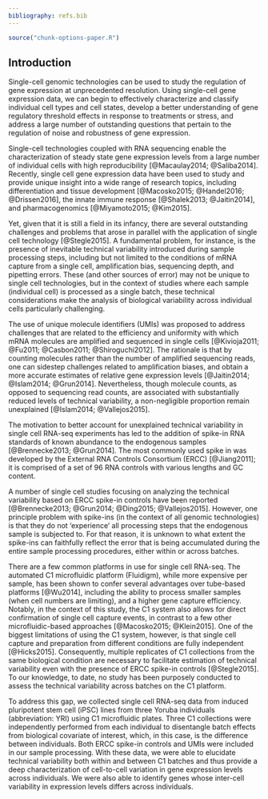 ```yaml
---
bibliography: refs.bib
---
```


```r
source("chunk-options-paper.R")
```

## Introduction

Single-cell genomic technologies can be used to study the regulation of gene expression at unprecedented resolution. 
Using single-cell gene expression data, we can begin to effectively characterize and classify individual cell types and cell states, develop a better understanding of gene regulatory threshold effects in response to treatments or stress, and address a large number of outstanding questions that pertain to the regulation of noise and robustness of gene expression. 

Single-cell technologies coupled with RNA sequencing enable the characterization of steady state gene expression levels from a large number of individual cells with high reproducibility [@Macaulay2014; @Saliba2014]. 
Recently, single cell gene expression data have been used to study and provide unique insight into a wide range of research topics, including differentiation and tissue development [@Macosko2015; @Handel2016; @Drissen2016], the innate immune response [@Shalek2013; @Jaitin2014], and pharmacogenomics [@Miyamoto2015; @Kim2015].

Yet, given that it is still a field in its infancy, there are several outstanding challenges and problems that arose in parallel with the application of single cell technology [@Stegle2015].
A fundamental problem, for instance, is the presence of inevitable technical variability introduced during sample processing steps, including but not limited to the conditions of mRNA capture from a single cell, amplification bias, sequencing depth, and pipetting errors. 
These (and other sources of error) may not be unique to single cell technologies, but in the context of studies where each sample (individual cell) is processed as a single batch, these technical considerations make the analysis of biological variability across individual cells particularly challenging.

The use of unique molecule identifiers (UMIs) was proposed to address challenges that are related to the efficiency and uniformity with which mRNA molecules are amplified and sequenced in single cells [@Kivioja2011; @Fu2011; @Casbon2011; @Shiroguchi2012].
The rationale is that by counting molecules rather than the number of amplified sequencing reads, one can sidestep challenges related to amplification biases, and obtain a more accurate estimates of relative gene expression levels [@Jaitin2014; @Islam2014; @Grun2014]. 
Nevertheless, though molecule counts, as opposed to sequencing read counts, are associated with substantially reduced levels of technical variability, a non-negligible proportion remain unexplained [@Islam2014; @Vallejos2015].

The motivation to better account for unexplained technical variability in single cell RNA-seq experiments has led to the addition of spike-in RNA standards of known abundance to the endogenous samples [@Brennecke2013; @Grun2014]. 
The most commonly used spike in was developed by the External RNA Controls Consortium (ERCC) [@Jiang2011]; it is comprised of a set of 96 RNA controls with various lengths and GC content.

A number of single cell studies focusing on analyzing the technical variability based on ERCC spike-in controls have been reported
[@Brennecke2013; @Grun2014; @Ding2015; @Vallejos2015]. 
However, one principle problem with spike-ins (in the context of all genomic technologies) is that they do not ‘experience’ all processing steps that the endogenous sample is subjected to. 
For that reason, it is unknown to what extent the spike-ins can faithfully reflect the error that is being accumulated during the entire sample processing procedures, either within or across batches.

There are a few common platforms in use for single cell RNA-seq. 
The automated C1 microfluidic platform (Fluidigm), while more expensive per sample, has been shown to confer several advantages over tube-based platforms [@Wu2014], including the ability to process smaller samples (when cell numbers are limiting), and a higher gene capture efficiency. 
Notably, in the context of this study, the C1 system also allows for direct confirmation of single cell capture events, in contrast to a few other microfluidic-based approaches [@Macosko2015; @Klein2015].
One of the biggest limitations of using the C1 system, however, is that single cell capture and preparation from different conditions are fully independent [@Hicks2015].
Consequently, multiple replicates of C1 collections from the same biological condition are necessary to facilitate estimation of technical variability even with the presence of ERCC spike-in controls [@Stegle2015]. 
To our knowledge, to date, no study has been purposely conducted to assess the technical variability across batches on the C1 platform.

To address this gap, we collected single cell RNA-seq data from induced pluripotent stem cell (iPSC) lines from three Yoruba individuals (abbreviation: YRI) using C1 microfluidic plates. 
Three C1 collections were independently performed from each individual to disentangle batch effects from biological covariate of interest, which, in this case, is the difference between individuals. Both ERCC spike-in controls and UMIs were included in our sample processing. 
With these data, we were able to elucidate technical variability both within and between C1 batches and thus provide a deep characterization of cell-to-cell variation in gene expression levels across individuals. 
We were also able to identify genes whose inter-cell variability in expression levels differs across individuals.
